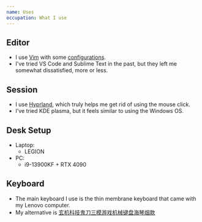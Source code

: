 ```yaml
---
name: Uses
occupation: What I use
---
```


## Editor

- I use [Vim](https://www.vim.org/) with some [configurations](https://github.com/immortalrover/dotfiles).
- I've tried VS Code and Sublime Text in the past, but they left me somewhat dissatisfied, more or less.

## Session

- I use [Hyprland](https://hyprland.org/), which truly helps me get rid of using the mouse click.
- I've tried KDE plasma, but it feels similar to using the Windows OS.

## Desk Setup

- Laptop:
  - LEGION
- PC:
  - i9-13900KF + RTX 4090

## Keyboard

- The main keyboard I use is the thin membrane keyboard that came with my Lenovo computer.
- My alternative is [玄机科技鬼刀三模游戏机械键盘海琴烟款](https://b23.tv/EdxQc7w)
